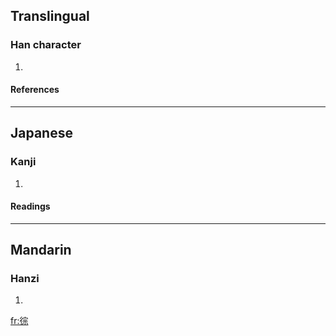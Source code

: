 ==Translingual==
===Han character===
{{Han char|rn=60|rad=彳|as=08|sn=11|four=2329<sub>1</sub>|canj=竹人十一火 (HOJMF)}}
# {{defn|Han|sort=彳08}}
====References====
{{Han ref|kx=0367.300|dkj=10136|dj=0691.150|hdz=20831.110|uh=5F96|ud=24470|bh=D54F|bd=54607}}
----
==Japanese==
===Kanji===
{{ja-kanji|grade=|rs=彳08}}
# {{defn|Japanese}} 
====Readings====
{{ja-readings|on=[[そう]] (sō), [[す]] (su)|kun=[[やすらか]] (yasuraka)}}
----
==Mandarin==
===Hanzi===
{{cmn-hanzi|pin=[[cóng]] ([[cong2]]), [[de]] ([[de5]]), [[děi]] ([[dei3]])|wg=ts'ung<sup>2</sup>, te<sup>5</sup>, *<sup>3</sup>}}
# {{defn|Mandarin}}

[[fr:徖]]